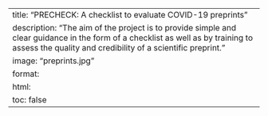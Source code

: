 ---
title: "PRECHECK: A checklist to evaluate COVID-19 preprints"
description: "The aim of the project is to provide simple and clear guidance in the form of a checklist as well as by training to assess the quality and credibility of a scientific preprint."
image: "preprints.jpg"
format: 
  html: 
    toc: false
---